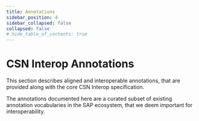 ```yaml
---
title: Annotations
sidebar_position: 4
sidebar_collapsed: false
collapsed: false
# hide_table_of_contents: true
---
```


# CSN Interop Annotations

This section describes aligned and interoperable annotations, that are provided along with the core CSN Interop specification.

The annotations documented here are a curated subset of existing annotation vocabularies in the SAP ecosystem, that we deem important for interoperability.


<br />
<DocCardList />
